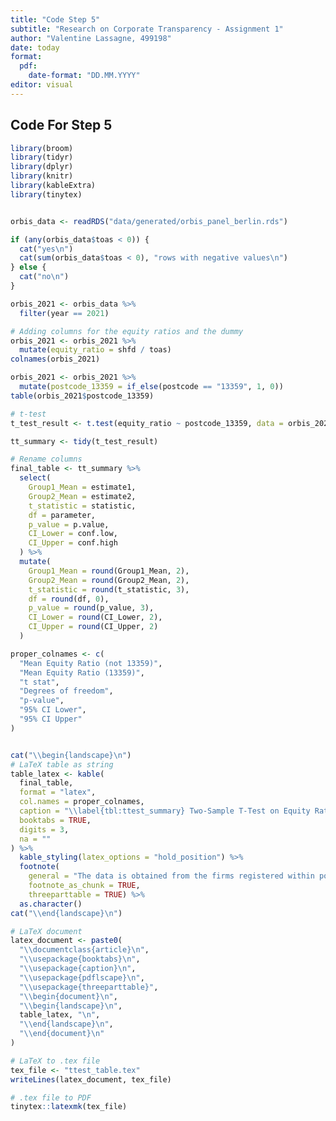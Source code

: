 ```yaml
---
title: "Code Step 5"
subtitle: "Research on Corporate Transparency - Assignment 1"
author: "Valentine Lassagne, 499198"
date: today
format: 
  pdf:
    date-format: "DD.MM.YYYY"
editor: visual
---
```


## Code For Step 5

```r
library(broom)
library(tidyr)
library(dplyr)
library(knitr)
library(kableExtra)
library(tinytex)


orbis_data <- readRDS("data/generated/orbis_panel_berlin.rds")

if (any(orbis_data$toas < 0)) {
  cat("yes\n")
  cat(sum(orbis_data$toas < 0), "rows with negative values\n")
} else {
  cat("no\n")
}

orbis_2021 <- orbis_data %>%
  filter(year == 2021)

# Adding columns for the equity ratios and the dummy
orbis_2021 <- orbis_2021 %>%           
  mutate(equity_ratio = shfd / toas)    
colnames(orbis_2021)

orbis_2021 <- orbis_2021 %>%
  mutate(postcode_13359 = if_else(postcode == "13359", 1, 0))
table(orbis_2021$postcode_13359)

# t-test
t_test_result <- t.test(equity_ratio ~ postcode_13359, data = orbis_2021)

tt_summary <- tidy(t_test_result)

# Rename columns
final_table <- tt_summary %>%
  select(
    Group1_Mean = estimate1,
    Group2_Mean = estimate2,
    t_statistic = statistic,
    df = parameter,
    p_value = p.value,
    CI_Lower = conf.low,
    CI_Upper = conf.high
  ) %>%
  mutate(
    Group1_Mean = round(Group1_Mean, 2),
    Group2_Mean = round(Group2_Mean, 2),
    t_statistic = round(t_statistic, 3),
    df = round(df, 0),
    p_value = round(p_value, 3),
    CI_Lower = round(CI_Lower, 2),
    CI_Upper = round(CI_Upper, 2)
  )

proper_colnames <- c(
  "Mean Equity Ratio (not 13359)",
  "Mean Equity Ratio (13359)",
  "t stat",
  "Degrees of freedom",
  "p-value",
  "95% CI Lower",
  "95% CI Upper"
)


cat("\\begin{landscape}\n") 
# LaTeX table as string
table_latex <- kable(
  final_table,
  format = "latex",
  col.names = proper_colnames,
  caption = "\\label{tbl:ttest_summary} Two-Sample T-Test on Equity Ratios: Firms in 13359 vs. Rest of Berlin (2021)",
  booktabs = TRUE,
  digits = 3,
  na = ""
) %>%
  kable_styling(latex_options = "hold_position") %>%
  footnote(
    general = "The data is obtained from the firms registered within postal code 13359 and the entire Berlin population of firms provided by Orbis. This t-test covers the period",
    footnote_as_chunk = TRUE,
    threeparttable = TRUE) %>%
  as.character()
cat("\\end{landscape}\n") 

# LaTeX document
latex_document <- paste0(
  "\\documentclass{article}\n",
  "\\usepackage{booktabs}\n",
  "\\usepackage{caption}\n",
  "\\usepackage{pdflscape}\n",
  "\\usepackage{threeparttable}",
  "\\begin{document}\n",
  "\\begin{landscape}\n",
  table_latex, "\n",
  "\\end{landscape}\n", 
  "\\end{document}\n"
)

# LaTeX to .tex file
tex_file <- "ttest_table.tex"
writeLines(latex_document, tex_file)

# .tex file to PDF
tinytex::latexmk(tex_file)

```
